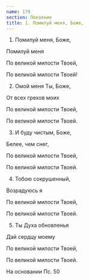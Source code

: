 ```yaml
---
name: 179
section: Покаяние
title: 1. Помилуй меня, Боже,
---
```

1. Помилуй меня, Боже,

Помилуй меня

По великой милости Твоей,

По великой милости Твоей!


2. Омой меня Ты, Боже,

От всех грехов моих

По великой милости Твоей,

По великой милости Твоей.


3. И буду чистым, Боже,

Белее, чем снег,

По великой милости Твоей,

По великой милости Твоей.


4. Тобою сокрушенный,

Возрадуюсь я

По великой милости Твоей,

По великой милости Твоей.


5. Ты Духа обновленья

Дай сердцу моему

По великой милости Твоей,

По великой милости Твоей.


На основании Пс. 50